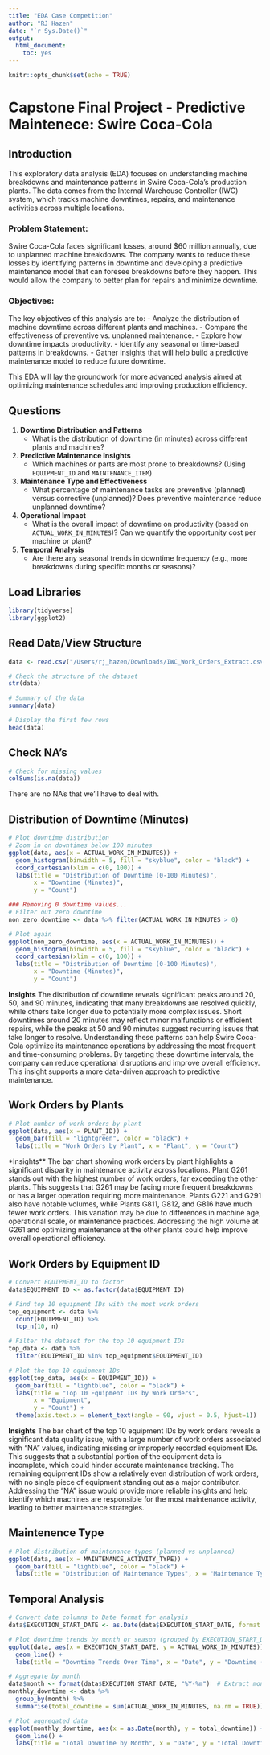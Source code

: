 ```yaml
---
title: "EDA Case Competition"
author: "RJ Hazen"
date: "`r Sys.Date()`"
output: 
  html_document: 
    toc: yes
---
```


```r
knitr::opts_chunk$set(echo = TRUE)
```
# Capstone Final Project - Predictive Maintenece: Swire Coca-Cola

## Introduction

This exploratory data analysis (EDA) focuses on understanding machine breakdowns and maintenance patterns in Swire Coca-Cola’s production plants. The data comes from the Internal Warehouse Controller (IWC) system, which tracks machine downtimes, repairs, and maintenance activities across multiple locations.

### Problem Statement:
Swire Coca-Cola faces significant losses, around $60 million annually, due to unplanned machine breakdowns. The company wants to reduce these losses by identifying patterns in downtime and developing a predictive maintenance model that can foresee breakdowns before they happen. This would allow the company to better plan for repairs and minimize downtime.

### Objectives:
The key objectives of this analysis are to:
- Analyze the distribution of machine downtime across different plants and machines.
- Compare the effectiveness of preventive vs. unplanned maintenance.
- Explore how downtime impacts productivity.
- Identify any seasonal or time-based patterns in breakdowns.
- Gather insights that will help build a predictive maintenance model to reduce future downtime.

This EDA will lay the groundwork for more advanced analysis aimed at optimizing maintenance schedules and improving production efficiency.

## Questions

1. **Downtime Distribution and Patterns**  
   - What is the distribution of downtime (in minutes) across different plants and machines?

2. **Predictive Maintenance Insights**  
   - Which machines or parts are most prone to breakdowns? (Using `EQUIPMENT_ID` and `MAINTENANCE_ITEM`)

3. **Maintenance Type and Effectiveness**  
   - What percentage of maintenance tasks are preventive (planned) versus corrective (unplanned)? Does preventive maintenance reduce unplanned downtime?

4. **Operational Impact**  
   - What is the overall impact of downtime on productivity (based on `ACTUAL_WORK_IN_MINUTES`)? Can we quantify the opportunity cost per machine or plant?

5. **Temporal Analysis**  
   - Are there any seasonal trends in downtime frequency (e.g., more breakdowns during specific months or seasons)?

## Load Libraries
```r
library(tidyverse)
library(ggplot2)
```

## Read Data/View Structure
```r
data <- read.csv("/Users/rj_hazen/Downloads/IWC_Work_Orders_Extract.csv")

# Check the structure of the dataset
str(data)

# Summary of the data
summary(data)

# Display the first few rows
head(data)
```
## Check NA's
```r
# Check for missing values
colSums(is.na(data))
```
There are no NA's that we'll have to deal with.

## Distribution of Downtime (Minutes)
```r
# Plot downtime distribution
# Zoom in on downtimes below 100 minutes
ggplot(data, aes(x = ACTUAL_WORK_IN_MINUTES)) +
  geom_histogram(binwidth = 5, fill = "skyblue", color = "black") +
  coord_cartesian(xlim = c(0, 100)) +
  labs(title = "Distribution of Downtime (0-100 Minutes)", 
       x = "Downtime (Minutes)", 
       y = "Count")

### Removing 0 downtime values...
# Filter out zero downtime
non_zero_downtime <- data %>% filter(ACTUAL_WORK_IN_MINUTES > 0)

# Plot again
ggplot(non_zero_downtime, aes(x = ACTUAL_WORK_IN_MINUTES)) +
  geom_histogram(binwidth = 5, fill = "skyblue", color = "black") +
  coord_cartesian(xlim = c(0, 100)) +
  labs(title = "Distribution of Downtime (0-100 Minutes)", 
       x = "Downtime (Minutes)", 
       y = "Count")

```
**Insights**
The distribution of downtime reveals significant peaks around 20, 50, and 90 minutes, indicating that many breakdowns are resolved quickly, while others take longer due to potentially more complex issues. Short downtimes around 20 minutes may reflect minor malfunctions or efficient repairs, while the peaks at 50 and 90 minutes suggest recurring issues that take longer to resolve. Understanding these patterns can help Swire Coca-Cola optimize its maintenance operations by addressing the most frequent and time-consuming problems. By targeting these downtime intervals, the company can reduce operational disruptions and improve overall efficiency. This insight supports a more data-driven approach to predictive maintenance.

## Work Orders by Plants
```r
# Plot number of work orders by plant
ggplot(data, aes(x = PLANT_ID)) +
  geom_bar(fill = "lightgreen", color = "black") +
  labs(title = "Work Orders by Plant", x = "Plant", y = "Count")
```
*Insights**
The bar chart showing work orders by plant highlights a significant disparity in maintenance activity across locations. Plant G261 stands out with the highest number of work orders, far exceeding the other plants. This suggests that G261 may be facing more frequent breakdowns or has a larger operation requiring more maintenance. Plants G221 and G291 also have notable volumes, while Plants G811, G812, and G816 have much fewer work orders. This variation may be due to differences in machine age, operational scale, or maintenance practices. Addressing the high volume at G261 and optimizing maintenance at the other plants could help improve overall operational efficiency.

## Work Orders by Equipment ID
```r
# Convert EQUIPMENT_ID to factor
data$EQUIPMENT_ID <- as.factor(data$EQUIPMENT_ID)

# Find top 10 equipment IDs with the most work orders
top_equipment <- data %>%
  count(EQUIPMENT_ID) %>%
  top_n(10, n)

# Filter the dataset for the top 10 equipment IDs
top_data <- data %>%
  filter(EQUIPMENT_ID %in% top_equipment$EQUIPMENT_ID)

# Plot the top 10 equipment IDs
ggplot(top_data, aes(x = EQUIPMENT_ID)) +
  geom_bar(fill = "lightblue", color = "black") +
  labs(title = "Top 10 Equipment IDs by Work Orders", 
       x = "Equipment", 
       y = "Count") +
  theme(axis.text.x = element_text(angle = 90, vjust = 0.5, hjust=1))

```
**Insights**
The bar chart of the top 10 equipment IDs by work orders reveals a significant data quality issue, with a large number of work orders associated with "NA" values, indicating missing or improperly recorded equipment IDs. This suggests that a substantial portion of the equipment data is incomplete, which could hinder accurate maintenance tracking. The remaining equipment IDs show a relatively even distribution of work orders, with no single piece of equipment standing out as a major contributor. Addressing the "NA" issue would provide more reliable insights and help identify which machines are responsible for the most maintenance activity, leading to better maintenance strategies.

## Maintenence Type
```r
# Plot distribution of maintenance types (planned vs unplanned)
ggplot(data, aes(x = MAINTENANCE_ACTIVITY_TYPE)) +
  geom_bar(fill = "lightblue", color = "black") +
  labs(title = "Distribution of Maintenance Types", x = "Maintenance Type", y = "Count")

```
## Temporal Analysis
```r
# Convert date columns to Date format for analysis
data$EXECUTION_START_DATE <- as.Date(data$EXECUTION_START_DATE, format = "%Y-%m-%d")

# Plot downtime trends by month or season (grouped by EXECUTION_START_DATE)
ggplot(data, aes(x = EXECUTION_START_DATE, y = ACTUAL_WORK_IN_MINUTES)) +
  geom_line() +
  labs(title = "Downtime Trends Over Time", x = "Date", y = "Downtime (Minutes)")

# Aggregate by month
data$month <- format(data$EXECUTION_START_DATE, "%Y-%m")  # Extract month and year
monthly_downtime <- data %>%
  group_by(month) %>%
  summarise(total_downtime = sum(ACTUAL_WORK_IN_MINUTES, na.rm = TRUE))

# Plot aggregated data
ggplot(monthly_downtime, aes(x = as.Date(month), y = total_downtime)) +
  geom_line() +
  labs(title = "Total Downtime by Month", x = "Date", y = "Total Downtime (Minutes)")

```


